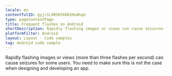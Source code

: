 ```yaml
---
locale: en
contentfulID: gyjr1L9RSK56D01HoAhqG
type: pageContentPage
title: Frequent flashes on Android
shortDescription: Rapidly flashing images or views can cause seizures for some users.
platformFilter: Android
layout: Layout - Code samples
tag: Android code sample
---
```


Rapidly flashing images or views (more than three flashes per second) can cause seizures for some users. You need to make sure this is not the case when designing and developing an app.

<CodeSample id="screen-flashes" locale="en" platform="android" />
